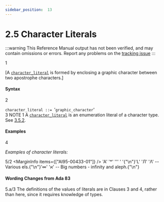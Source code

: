 ```yaml
---
sidebar_position:  13
---
```


# 2.5 Character Literals

:::warning
This Reference Manual output has not been verified,
and may contain omissions or errors.
Report any problems on the [tracking issue](https://github.com/ada-lang-io/ada-lang-io/issues/20)
:::


<MarginText>1</MarginText>
<p>[A <code><a href="../AA-2/AA-2.5#S0015">character_literal</a></code> is formed by enclosing a graphic character between two apostrophe characters.] <br /></p>


#### Syntax

<MarginText>2</MarginText>

<CodeBlock>
<code>character_literal</code><a id="S0015"></a><code> ::= </code>'<code>graphic_character</code>'<br />

</CodeBlock>
<AnnotatedOnly>
<MarginText>3</MarginText>
<Admonition type="aarm" aarm="note">
NOTE 1   A <code><a href="../AA-2/AA-2.5#S0015">character_literal</a></code> is an enumeration literal of a character type. See <a href="../AA-3/AA-3.5#Subclause_3.5.2">3.5.2</a>. <br /></Admonition>
</AnnotatedOnly>


#### Examples

<MarginText>4</MarginText>
<p><em>Examples of character literals:</em> <br /></p>

<MarginText>5/2</MarginText>
<MarginInfo items={["AI95-00433-01"]} />
<CodeBlock language="ada">
'A'     '*'     '''     ' '{"\n"}'L'     '&#1051;'     '&#923;'    -- Various els.{"\n"}'&#8734;'     '&#1488;'            -- Big numbers - infinity and aleph.{"\n"}

</CodeBlock>
<AnnotatedOnly>

#### Wording Changes from Ada 83

</AnnotatedOnly>
<AnnotatedOnly>
<MarginText>5.a/3</MarginText>
<MarginInfo items={["AI05-0299-1"]} />
<Admonition type="aarm" aarm="note">
The definitions of the values of literals are in Clauses 3 and 4, rather than here, since it requires knowledge of types. <br /></Admonition>
</AnnotatedOnly>

